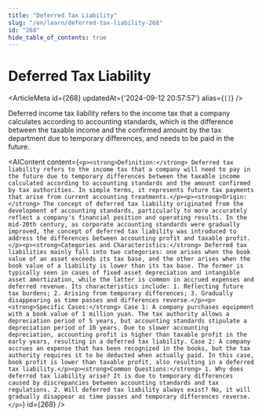 ```yaml
---
title: "Deferred Tax Liability"
slug: "/en/learn/deferred-tax-liability-268"
id: "268"
hide_table_of_contents: true
---
```



# Deferred Tax Liability

<ArticleMeta id={268} updatedAt={'2024-09-12 20:57:57'} alias={`[]`} />
<div className='border-solid border-b border-t-0 my-4 border-[var(--ifm-color-gray-300)]' />

Deferred income tax liability refers to the income tax that a company calculates according to accounting standards, which is the difference between the taxable income and the confirmed amount by the tax department due to temporary differences, and needs to be paid in the future.

<AIContent content={`<p><strong>Definition:</strong> Deferred tax liability refers to the income tax that a company will need to pay in the future due to temporary differences between the taxable income calculated according to accounting standards and the amount confirmed by tax authorities. In simple terms, it represents future tax payments that arise from current accounting treatments.</p><p><strong>Origin:</strong> The concept of deferred tax liability originated from the development of accounting standards, particularly to more accurately reflect a company's financial position and operating results. In the mid-20th century, as corporate accounting standards were gradually improved, the concept of deferred tax liability was introduced to address the differences between accounting profit and taxable profit.</p><p><strong>Categories and Characteristics:</strong> Deferred tax liabilities mainly fall into two categories: one arises when the book value of an asset exceeds its tax base, and the other arises when the book value of a liability is lower than its tax base. The former is typically seen in cases of fixed asset depreciation and intangible asset amortization, while the latter is common in accrued expenses and deferred revenue. Its characteristics include: 1. Reflecting future tax burdens; 2. Arising from temporary differences; 3. Gradually disappearing as time passes and differences reverse.</p><p><strong>Specific Cases:</strong> Case 1: A company purchases equipment with a book value of 1 million yuan. The tax authority allows a depreciation period of 5 years, but accounting standards stipulate a depreciation period of 10 years. Due to slower accounting depreciation, accounting profit is higher than taxable profit in the early years, resulting in a deferred tax liability. Case 2: A company accrues an expense that has been recognized in the books, but the tax authority requires it to be deducted when actually paid. In this case, book profit is lower than taxable profit, also resulting in a deferred tax liability.</p><p><strong>Common Questions:</strong> 1. Why does deferred tax liability arise? It is due to temporary differences caused by discrepancies between accounting standards and tax regulations. 2. Will deferred tax liability always exist? No, it will gradually disappear as time passes and temporary differences reverse.</p>`} id={268} />
